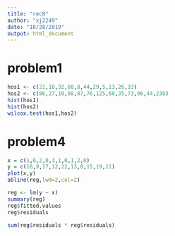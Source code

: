 ```yaml
---
title: "rec8"
author: "xj2249"
date: "10/28/2019"
output: html_document
---
```




# problem1

```r
hos1 <- c(21,10,32,60,8,44,29,5,13,26,33)
hos2 <- c(86,27,10,68,87,76,125,60,35,73,96,44,238)
hist(hos1)
hist(hos2)
wilcox.test(hos1,hos2)

```

# problem4
```r

x = c(1,0,2,0,3,1,0,1,2,0)
y = c(16,9,17,12,22,13,8,15,19,11)
plot(x,y)
abline(reg,lwd=2,col=2)

reg <- lm(y ~ x)
summary(reg)
reg$fitted.values
reg$residuals

sum(reg$residuals * reg$residuals)
```


